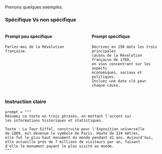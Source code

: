 Prenons quelques exemples.

::: {.panel-tabset}

### Spécifique Vs non spécifique

:::: {.columns}

::: {.column width="45%"}
#### Prompt peu spécifique
```
Parlez-moi de la Révolution française.
```
:::

::: {.column width="5%"}
:::

::: {.column width="45%"}
#### Prompt spécifique
```
Décrivez en 150 mots les trois principales 
causes de la Révolution française de 1789, 
en vous concentrant sur les aspects 
économiques, sociaux et politiques. 
Incluez une date clé pour chaque cause.
```
:::

::::

### Instruction claire

```.python
prompt = """
Résumez ce texte en trois phrases, en mettant l'accent sur 
les informations historiques et statistiques.

Texte : La Tour Eiffel, construite pour l'Exposition universelle 
de 1889, est devenue le symbole de Paris. Haute de 324 mètres, 
elle fut le plus haut monument du monde pendant 41 ans. Aujourd'hui, 
elle accueille près de 7 millions de visiteurs par an, faisant 
d'elle le monument payant le plus visité au monde.
"""
```

:::